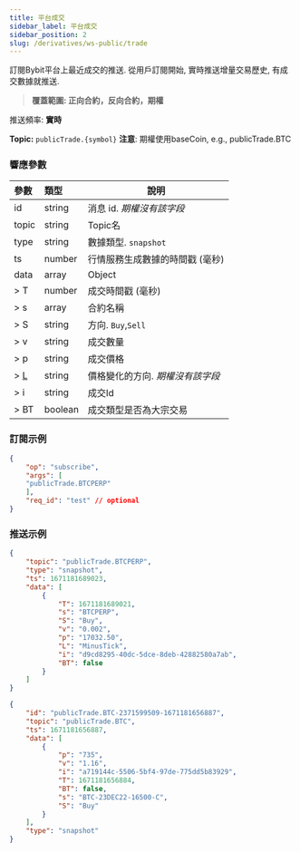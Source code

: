 ```yaml
---
title: 平台成交
sidebar_label: 平台成交
sidebar_position: 2
slug: /derivatives/ws-public/trade
---
```


訂閱Bybit平台上最近成交的推送. 從用戶訂閱開始, 實時推送增量交易歷史, 有成交數據就推送.
> **覆蓋範圍: 正向合約，反向合約，期權**

推送頻率: **實時**

**Topic:**
`publicTrade.{symbol}` **注意**: 期權使用baseCoin, e.g., publicTrade.BTC

### 響應參數
| 參數 | 類型 | 說明|
|:----- |:-----|----- |
|id |string |消息 id. _期權沒有該字段_ |
|topic |string |Topic名 |
|type |string |數據類型. `snapshot`|
|ts |number |行情服務生成數據的時間戳 (毫秒) |
|data |array |Object |
|> T |number |成交時間戳 (毫秒) |
|> s |array |合約名稱  |
|> S |string |方向. `Buy`,`Sell` |
|> v |string |成交數量 |
|> p |string |成交價格 |
|> [L](../../enum#tickdirection) |string |價格變化的方向. _期權沒有該字段_ |
|> i |string |成交Id |
|> BT |boolean |成交類型是否為大宗交易|

### 訂閱示例

```json
{
    "op": "subscribe",
    "args": [
    "publicTrade.BTCPERP"
    ],
    "req_id": "test" // optional
}
```

### 推送示例

<Tabs>
<TabItem value="trade-linear" label="trade-linear">

```json
{
    "topic": "publicTrade.BTCPERP",
    "type": "snapshot",
    "ts": 1671181689023,
    "data": [
        {
            "T": 1671181689021,
            "s": "BTCPERP",
            "S": "Buy",
            "v": "0.002",
            "p": "17032.50",
            "L": "MinusTick",
            "i": "d9cd8295-40dc-5dce-8deb-42882580a7ab",
            "BT": false
        }
    ]
}
```

</TabItem>

<TabItem value="trade-option" label="trade-option">

```json
{
    "id": "publicTrade.BTC-2371599509-1671181656887",
    "topic": "publicTrade.BTC",
    "ts": 1671181656887,
    "data": [
        {
            "p": "735",
            "v": "1.16",
            "i": "a719144c-5506-5bf4-97de-775dd5b83929",
            "T": 1671181656884,
            "BT": false,
            "s": "BTC-23DEC22-16500-C",
            "S": "Buy"
        }
    ],
    "type": "snapshot"
}
```

</TabItem>
</Tabs>